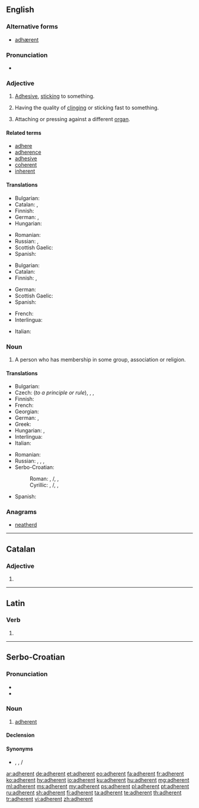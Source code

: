 ==English==

===Alternative forms===
* [[adhærent]] {{qualifier|archaic}}

===Pronunciation===
* {{audio|en-us-adherent.ogg|Audio (US)|lang=en}}

===Adjective===
{{en-adj}}

# [[adhesive|Adhesive]], [[stick]]ing to something.
#: {{rfquotek|Alexander Pope}}
# Having the quality of [[cling]]ing or sticking fast to something.
# {{context|botany|lang=en}} Attaching or pressing against a different [[organ]].

====Related terms====
* [[adhere]]
* [[adherence]]
* [[adhesive]]
* [[coherent]]
* [[inherent]]

====Translations====
{{trans-top|adhesive}}
* Bulgarian: {{t+|bg|лепкав}}
* Catalan: {{t|ca|adherent|m|f}}, {{t|ca|adhesiu}}
* Finnish: {{t|fi|kiinnittyvä}}
* German: {{t|de|klebend}}, {{t|de|anhaftend}}
* Hungarian: {{t+|hu|ragadós}}
{{trans-mid}}
* Romanian: {{t+|ro|aderent|m}}
* Russian: {{t+|ru|кле́йкий|sc=Cyrl}}, {{t+|ru|ли́пкий|sc=Cyrl}}
* Scottish Gaelic: {{t|gd|leanmhainn}}
* Spanish: {{t+|es|adhesivo}}
{{trans-bottom}}

{{trans-top|that has the quality of clinging}}
* Bulgarian: {{t+|bg|прилепнал}}
* Catalan: {{t|ca|adherent|m|f}}
* Finnish: {{t|fi|adherentti}}, {{t|fi|tarttuva}}
{{trans-mid}}
* German: {{t|de|anhängend}}
* Scottish Gaelic: {{t|gd|leanmhainn}}
* Spanish: {{t|es|adherente}}
{{trans-bottom}}

{{checktrans-top}}
* French: {{t-check|fr|adhérent}}
* Interlingua: {{t-check|ia|adherente}}
{{trans-mid}}
* Italian: {{t+check|it|aderente}}
{{trans-bottom}}

===Noun===
{{en-noun}}

# A person who has membership in some group, association or religion.

====Translations====
{{trans-top|a person who has membership in some group}}
* Bulgarian: {{t+|bg|привърженик}}
* Czech: {{t|cs|příznivec|m}} (''to a principle or rule''), {{t|cs|stoupenec|m}}, {{t+|cs|člen}}, {{t|cs|přívrženec|m}}
* Finnish: {{t+|fi|jäsen}}
* French: {{t+|fr|adhérent}}
* Georgian: {{t|ka|მომხრე}}
* German: {{t+|de|Mitglied|n}}, {{t+|de|Anhänger|m}}
* Greek: {{t+|el|οπαδός|m}}
* Hungarian: {{t+|hu|tag}}, {{t+|hu|követő}}
* Interlingua: {{t|ia|adherente}}
* Italian: {{t+|it|aderente}}
{{trans-mid}}
* Romanian: {{t+|ro|aderent|m}}
* Russian: {{t+|ru|приве́рженец|m|sc=Cyrl}}, {{t+|ru|приве́рженка|f|sc=Cyrl}}, {{t+|ru|сторо́нник|m|sc=Cyrl}}, {{t+|ru|сторо́нница|f|sc=Cyrl}}
* Serbo-Croatian:
*: Roman: {{t|sh|adhèrent|m}}, {{t|sh|slȅdbenīk|m}}/{{t|sh|sljȅdbenīk|m}}, {{t|sh|prìstalica|m|f}}, {{t|sh|prȉstaša|m}}
*: Cyrillic: {{t|sh|адхѐрент|m|sc=Cyrl}}, {{t|sh|сле̏дбенӣк|m|sc=Cyrl}}/{{t|sh|сље̏дбенӣк|m|sc=Cyrl}}, {{t|sh|прѝсталица|m|f|sc=Cyrl}}, {{t|sh|при̏сташа|m|sc=Cyrl}}
* Spanish: {{t|es|adherente|m}}
{{trans-bottom}}

===Anagrams===
* [[neatherd#English|neatherd]]

----

==Catalan==

===Adjective===
{{ca-adj|mf}}

# {{l/en|adherent}}

----

==Latin==

===Verb===
{{la-verb-form|adhērent}}

# {{conjugation of|adhēreō||3|p|pres|act|ind|lang=la}}

----

==Serbo-Croatian==

===Pronunciation===
* {{IPA|/adxěrent/|lang=sh}}
* {{hyphenation|ad|he|rent|lang=sh}}

===Noun===
{{sh-noun|g=m|head=adhèrent|r|адхерент|адхѐрент}}

# [[#English|adherent]]

====Declension====
{{sh-decl-noun
|adhèrent|adherenti
|adherenta|adhèrenātā
|adherentu|adherentima
|adherenta|adherente
|adherente|adherenti
|adherentu|adherentima
|adherentom|adherentima
}}

====Synonyms====
* {{sense|follower}} {{l|sh|prìstalica}}, {{l|sh|prȉstaša}}, {{l|sh|slȅdbenīk}}/{{l|sh|sljȅdbenīk}}

[[ar:adherent]]
[[de:adherent]]
[[et:adherent]]
[[eo:adherent]]
[[fa:adherent]]
[[fr:adherent]]
[[ko:adherent]]
[[hy:adherent]]
[[io:adherent]]
[[ku:adherent]]
[[hu:adherent]]
[[mg:adherent]]
[[ml:adherent]]
[[ms:adherent]]
[[my:adherent]]
[[ps:adherent]]
[[pl:adherent]]
[[pt:adherent]]
[[ru:adherent]]
[[sh:adherent]]
[[fi:adherent]]
[[ta:adherent]]
[[te:adherent]]
[[th:adherent]]
[[tr:adherent]]
[[vi:adherent]]
[[zh:adherent]]
